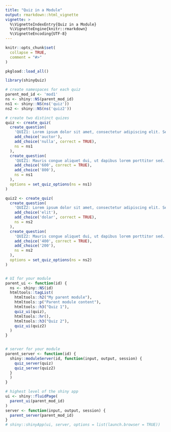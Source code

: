 ```yaml
---
title: "Quiz in a Module"
output: rmarkdown::html_vignette
vignette: >
  %\VignetteIndexEntry{Quiz in a Module}
  %\VignetteEngine{knitr::rmarkdown}
  %\VignetteEncoding{UTF-8}
---
```



```r
knitr::opts_chunk$set(
  collapse = TRUE,
  comment = "#>"
)
```

```r
pkgload::load_all()
```

```r
library(shinyQuiz)
```

```r
# create namespaces for each quiz
parent_mod_id <- 'mod1'
ns <- shiny::NS(parent_mod_id)
ns1 <- shiny::NS(ns('quiz'))
ns2 <- shiny::NS(ns('quiz2'))

# create two distinct quizes
quiz <- create_quiz(
  create_question(
    'QUIZ1: Lorem ipsum dolor sit amet, consectetur adipiscing elit. Select nulla.',
    add_choice('auctor'),
    add_choice('nulla', correct = TRUE),
    ns = ns1
  ),
  create_question(
    'QUIZ1: Mauris congue aliquet dui, ut dapibus lorem porttitor sed. Select 600.',
    add_choice('600', correct = TRUE),
    add_choice('800'),
    ns = ns1
  ),
  options = set_quiz_options(ns = ns1)
)

quiz2 <- create_quiz(
  create_question(
    'QUIZ2: Lorem ipsum dolor sit amet, consectetur adipiscing elit. Select dolar.',
    add_choice('elit'),
    add_choice('dolar', correct = TRUE),
    ns = ns2
  ),
  create_question(
    'QUIZ2: Mauris congue aliquet dui, ut dapibus lorem porttitor sed. Select 400.',
    add_choice('400', correct = TRUE),
    add_choice('200'),
    ns = ns2
  ),
  options = set_quiz_options(ns = ns2)
)


# UI for your module
parent_ui <- function(id) {
  ns <- shiny::NS(id)
  htmltools::tagList(
    htmltools::h2("My parent module"),
    htmltools::p("Parent module content"),
    htmltools::h3("Quiz 1"),
    quiz_ui(quiz),
    htmltools::hr(),
    htmltools::h3("Quiz 2"),
    quiz_ui(quiz2)
  )
}


# server for your module
parent_server <- function(id) {
  shiny::moduleServer(id, function(input, output, session) {
    quiz_server(quiz)
    quiz_server(quiz2)
  }
  )
}

# highest level of the shiny app
ui <- shiny::fluidPage(
  parent_ui(parent_mod_id)
)
server <- function(input, output, session) {
  parent_server(parent_mod_id)
}
# shiny::shinyApp(ui, server, options = list(launch.browser = TRUE))
```

